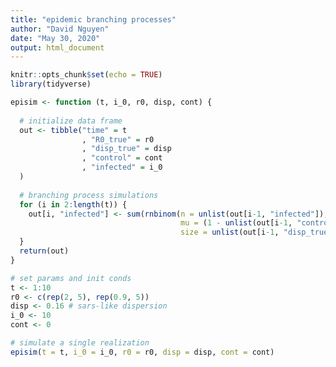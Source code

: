 ```yaml
---
title: "epidemic branching processes"
author: "David Nguyen"
date: "May 30, 2020"
output: html_document
---
```


```r
knitr::opts_chunk$set(echo = TRUE)
library(tidyverse)
```

```r
episim <- function (t, i_0, r0, disp, cont) {
  
  # initialize data frame
  out <- tibble("time" = t
                , "R0_true" = r0
                , "disp_true" = disp
                , "control" = cont
                , "infected" = i_0
  )
  
  # branching process simulations
  for (i in 2:length(t)) {
    out[i, "infected"] <- sum(rnbinom(n = unlist(out[i-1, "infected"]), # number infected in previous time step
                                      mu = (1 - unlist(out[i-1, "control"]))  * unlist(out[i-1, "R0_true"]), # (controlled) R
                                      size = unlist(out[i-1, "disp_true"]))) # dispersion
  }
  return(out)
}

# set params and init conds
t <- 1:10
r0 <- c(rep(2, 5), rep(0.9, 5))
disp <- 0.16 # sars-like dispersion
i_0 <- 10
cont <- 0

# simulate a single realization
episim(t = t, i_0 = i_0, r0 = r0, disp = disp, cont = cont)

```
